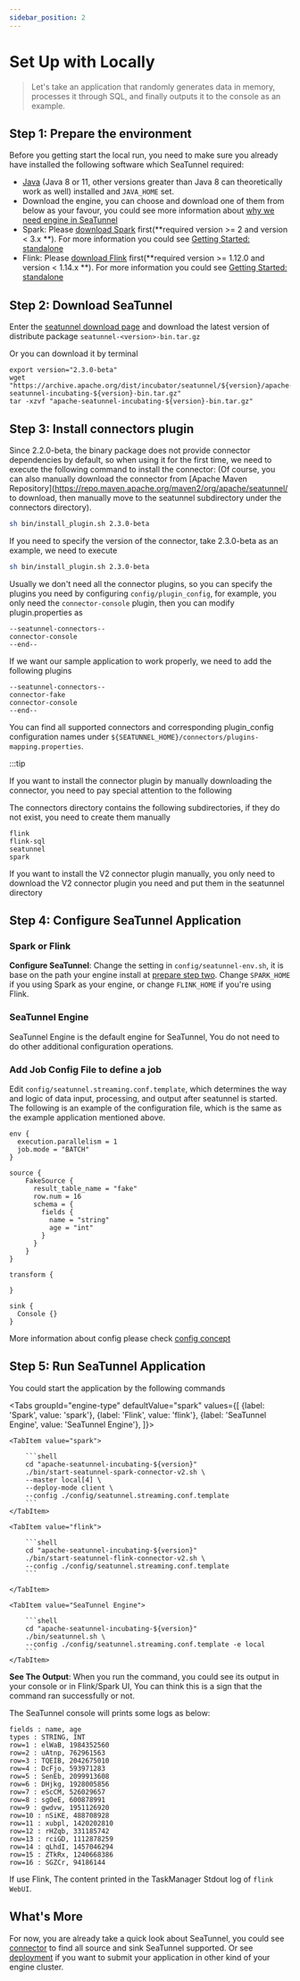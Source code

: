 ```yaml
---
sidebar_position: 2
---
```



# Set Up with Locally

> Let's take an application that randomly generates data in memory, processes it through SQL, and finally outputs it to the console as an example.

## Step 1: Prepare the environment

Before you getting start the local run, you need to make sure you already have installed the following software which SeaTunnel required:

* [Java](https://www.java.com/en/download/) (Java 8 or 11, other versions greater than Java 8 can theoretically work as well) installed and `JAVA_HOME` set.
* Download the engine, you can choose and download one of them from below as your favour, you could see more information about [why we need engine in SeaTunnel](../faq.md#why-i-should-install-computing-engine-like-spark-or-flink)
* Spark: Please [download Spark](https://spark.apache.org/downloads.html) first(**required version >= 2 and version < 3.x **). For more information you could
see [Getting Started: standalone](https://spark.apache.org/docs/latest/spark-standalone.html#installing-spark-standalone-to-a-cluster)
* Flink: Please [download Flink](https://flink.apache.org/downloads.html) first(**required version >= 1.12.0 and version < 1.14.x **). For more information you could see [Getting Started: standalone](https://nightlies.apache.org/flink/flink-docs-release-1.14/docs/deployment/resource-providers/standalone/overview/)

## Step 2: Download SeaTunnel

Enter the [seatunnel download page](https://seatunnel.apache.org/download) and download the latest version of distribute
package `seatunnel-<version>-bin.tar.gz`

Or you can download it by terminal

```shell
export version="2.3.0-beta"
wget "https://archive.apache.org/dist/incubator/seatunnel/${version}/apache-seatunnel-incubating-${version}-bin.tar.gz"
tar -xzvf "apache-seatunnel-incubating-${version}-bin.tar.gz"
```
<!-- TODO: We should add example module as quick start which is no need for install Spark or Flink -->

## Step 3: Install connectors plugin
Since 2.2.0-beta, the binary package does not provide connector dependencies by default, so when using it for the first time, we need to execute the following command to install the connector: (Of course, you can also manually download the connector from [Apache Maven Repository](https://repo.maven.apache.org/maven2/org/apache/seatunnel/ to download, then manually move to the seatunnel subdirectory under the connectors directory).
```bash
sh bin/install_plugin.sh 2.3.0-beta
```
If you need to specify the version of the connector, take 2.3.0-beta as an example, we need to execute
```bash
sh bin/install_plugin.sh 2.3.0-beta
```
Usually we don't need all the connector plugins, so you can specify the plugins you need by configuring `config/plugin_config`, for example, you only need the `connector-console` plugin, then you can modify plugin.properties as
```plugin_config
--seatunnel-connectors--
connector-console
--end--
```
If we want our sample application to work properly, we need to add the following plugins

```plugin_config
--seatunnel-connectors--
connector-fake
connector-console
--end--
```

You can find all supported connectors and corresponding plugin_config configuration names under `${SEATUNNEL_HOME}/connectors/plugins-mapping.properties`.

:::tip

If you want to install the connector plugin by manually downloading the connector, you need to pay special attention to the following

The connectors directory contains the following subdirectories, if they do not exist, you need to create them manually

```
flink
flink-sql
seatunnel
spark
```

If you want to install the V2 connector plugin manually, you only need to download the V2 connector plugin you need and put them in the seatunnel directory


## Step 4: Configure SeaTunnel Application

### Spark or Flink

**Configure SeaTunnel**: Change the setting in `config/seatunnel-env.sh`, it is base on the path your engine install at [prepare step two](#prepare).
Change `SPARK_HOME` if you using Spark as your engine, or change `FLINK_HOME` if you're using Flink.

### SeaTunnel Engine

SeaTunnel Engine is the default engine for SeaTunnel, You do not need to do other additional configuration operations.

### Add Job Config File to define a job

Edit `config/seatunnel.streaming.conf.template`, which determines the way and logic of data input, processing, and output after seatunnel is started.
The following is an example of the configuration file, which is the same as the example application mentioned above.

```hocon
env {
  execution.parallelism = 1
  job.mode = "BATCH"
}

source {
    FakeSource {
      result_table_name = "fake"
      row.num = 16
      schema = {
        fields {
          name = "string"
          age = "int"
        }
      }
    }
}

transform {

}

sink {
  Console {}
}

```

More information about config please check [config concept](../concept/config)

## Step 5: Run SeaTunnel Application

You could start the application by the following commands

<Tabs
    groupId="engine-type"
    defaultValue="spark"
    values={[
        {label: 'Spark', value: 'spark'},
        {label: 'Flink', value: 'flink'},
        {label: 'SeaTunnel Engine', value: 'SeaTunnel Engine'},
    ]}>

    <TabItem value="spark">

        ```shell
        cd "apache-seatunnel-incubating-${version}"
        ./bin/start-seatunnel-spark-connector-v2.sh \
        --master local[4] \
        --deploy-mode client \
        --config ./config/seatunnel.streaming.conf.template
        ```
    </TabItem>

    <TabItem value="flink">

        ```shell
        cd "apache-seatunnel-incubating-${version}"
        ./bin/start-seatunnel-flink-connector-v2.sh \
        --config ./config/seatunnel.streaming.conf.template
        ```

    </TabItem>

    <TabItem value="SeaTunnel Engine">

        ```shell
        cd "apache-seatunnel-incubating-${version}"
        ./bin/seatunnel.sh \
        --config ./config/seatunnel.streaming.conf.template -e local
        ```
    </TabItem>

</Tabs>

**See The Output**: When you run the command, you could see its output in your console or in Flink/Spark UI, You can think this
is a sign that the command ran successfully or not.

The SeaTunnel console will prints some logs as below:

```shell
fields : name, age
types : STRING, INT
row=1 : elWaB, 1984352560
row=2 : uAtnp, 762961563
row=3 : TQEIB, 2042675010
row=4 : DcFjo, 593971283
row=5 : SenEb, 2099913608
row=6 : DHjkg, 1928005856
row=7 : eScCM, 526029657
row=8 : sgOeE, 600878991
row=9 : gwdvw, 1951126920
row=10 : nSiKE, 488708928
row=11 : xubpl, 1420202810
row=12 : rHZqb, 331185742
row=13 : rciGD, 1112878259
row=14 : qLhdI, 1457046294
row=15 : ZTkRx, 1240668386
row=16 : SGZCr, 94186144
```

If use Flink, The content printed in the TaskManager Stdout log of `flink WebUI`.

## What's More

For now, you are already take a quick look about SeaTunnel, you could see [connector](/category/connector) to find all
source and sink SeaTunnel supported. Or see [deployment](../deployment.mdx) if you want to submit your application in other
kind of your engine cluster.
